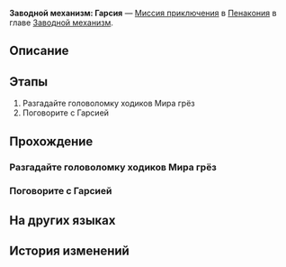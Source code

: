 {{Дополнить|Диалоги.}}
{{Миссия Инфобокс
|id              = 4240323
|Название        = 
|Изображение     = Миссия Освоения Заводной механизм Гарсия.png
|Тип             = Миссия приключения
|События         = 
|Глава           = Заводной механизм
|Условия         = Завершена [[Миссия Освоения]] ''[[И на восьмой день...]]''
|Персонажи       = Первопроходец
|СтартЛокация    = [[Пенакония]] — [[Отборочная площадка выжженных песков от Услады™]]
|Локации         = Отборочная площадка выжженных песков от Услады™
|Предыдущая      = 
|Следующая       = 
|Награды         = Опыт Освоения*100; Звёздный нефрит*10; Утраченный кристалл*3; Часокредиты*180; Golden Limited - Aideen Token*1; Кредиты*20 000
}}
'''Заводной механизм: Гарсия''' — [[Миссия приключения]] в [[Пенакония]] в главе [[Заводной механизм]].

==Описание==
{{Описание|<!--официальное описание из Перекрёстка судеб-->}}

==Этапы==
# Разгадайте головоломку ходиков Мира грёз
# Поговорите с Гарсией

==Прохождение==
{{Дополнить}}

{{Диалог Конец}}

===Разгадайте головоломку ходиков Мира грёз===
{{Описание миссии|локация=Отборочная площадка выжженных песков от Услады™|Тик-так! Покрутите стрелки... Тик-так!<br />Исследуйте сознание людей, они ждут этого. Помогите им раскрыть свою истинную сущность.}}
{{Диалог Начало}}
{{Диалог Конец}}

===Поговорите с Гарсией===
{{Диалог Начало}}

{{Диалог Конец}}

==На других языках==
{{На других языках
|en   = Clockwork: Garcia
|zhs  = 钟表把戏：加西亚
|zht  = 鐘錶把戲：賈西亞
|ja   = クロックトリック：ガルシア
|ko   = 시계 트릭: 가르시아
|es   = Trucorreloj: García
|fr   = Pouvoir de la Pendule&nbsp;: Garcia
|ru   = Заводной механизм: Гарсия
|th   = กลนาฬิกา: Garcia
|vi   = Thủ Thuật Đồng Hồ: Garcia
|de   = Uhrwerk: Garcia
|id   = Clockwork: Garcia
|pt   = Truquelógio: Garcia
}}

==История изменений==
{{История изменений|2.7}}
